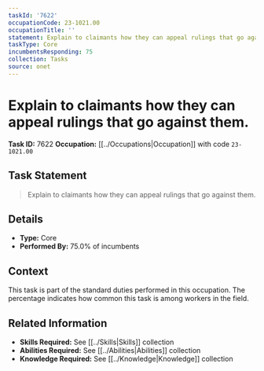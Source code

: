 ```yaml
---
taskId: '7622'
occupationCode: 23-1021.00
occupationTitle: ''
statement: Explain to claimants how they can appeal rulings that go against them.
taskType: Core
incumbentsResponding: 75
collection: Tasks
source: onet
---
```

# Explain to claimants how they can appeal rulings that go against them.

**Task ID:** 7622
**Occupation:** [[../Occupations|Occupation]] with code `23-1021.00`

## Task Statement

> Explain to claimants how they can appeal rulings that go against them.

## Details

- **Type:** Core
- **Performed By:** 75.0% of incumbents

## Context

This task is part of the standard duties performed in this occupation. The percentage indicates how common this task is among workers in the field.

## Related Information

- **Skills Required:** See [[../Skills|Skills]] collection
- **Abilities Required:** See [[../Abilities|Abilities]] collection
- **Knowledge Required:** See [[../Knowledge|Knowledge]] collection
